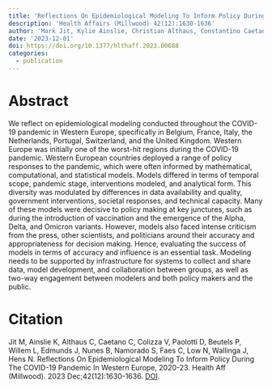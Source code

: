 ```yaml
---
title: 'Reflections On Epidemiological Modeling To Inform Policy During The COVID-19 Pandemic In Western Europe, 2020-23'
description: 'Health Affairs (Millwood) 42(12):1630-1636'
author: 'Mark Jit, Kylie Ainslie, Christian Althaus, Constantino Caetano, Vittoria Colizza, Daniela Paolotti, Philippe Beutels, Lander Willem, John Edmunds, Baltazar Nunes, Sónia Namorado, Christel Faes, Nicola Low, Jacco Wallinga, Niel Hens'
date: '2023-12-01'
doi: https://doi.org/10.1377/hlthaff.2023.00688
categories: 
  - publication
---
```


# Abstract

We reflect on epidemiological modeling conducted throughout the COVID-19 pandemic in Western Europe, specifically in Belgium, France, Italy, the Netherlands, Portugal, Switzerland, and the United Kingdom. Western Europe was initially one of the worst-hit regions during the COVID-19 pandemic. Western European countries deployed a range of policy responses to the pandemic, which were often informed by mathematical, computational, and statistical models. Models differed in terms of temporal scope, pandemic stage, interventions modeled, and analytical form. This diversity was modulated by differences in data availability and quality, government interventions, societal responses, and technical capacity. Many of these models were decisive to policy making at key junctures, such as during the introduction of vaccination and the emergence of the Alpha, Delta, and Omicron variants. However, models also faced intense criticism from the press, other scientists, and politicians around their accuracy and appropriateness for decision making. Hence, evaluating the success of models in terms of accuracy and influence is an essential task. Modeling needs to be supported by infrastructure for systems to collect and share data, model development, and collaboration between groups, as well as two-way engagement between modelers and both policy makers and the public.

# Citation
Jit M, Ainslie K, Althaus C, Caetano C, Colizza V, Paolotti D, Beutels P, Willem L, Edmunds J, Nunes B, Namorado S, Faes C, Low N, Wallinga J, Hens N. Reflections On Epidemiological Modeling To Inform Policy During The COVID-19 Pandemic In Western Europe, 2020-23. Health Aff (Millwood). 2023 Dec;42(12):1630-1636. [DOI](10.1377/hlthaff.2023.00688).